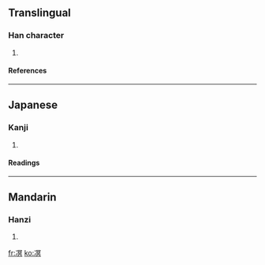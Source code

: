 ==Translingual==
===Han character===
{{Han char|rn=15|rad=冫|as=10|sn=12|four=|canj=戈一月日金 (IMBAC)}}
# {{defn|Han}}
====References====
{{Han ref|kx=0133.190|dkj=01692|dj=0298.020|hdz=10300.110|uh=51D5|ud=20949}}
----
==Japanese==
===Kanji===
{{ja-kanji|grade=|rs=冫10}}
# {{defn|Japanese}}
====Readings====
{{ja-readings|on=[[べい]] (bei), [[みょう]] (myō)|kun=[[こおるさま]] (koorusama)}}
----
==Mandarin==
===Hanzi===
{{cmn-hanzi|pin=[[mǐng]] (ming3)|wg=ming<sup>3</sup>}}
# {{defn|Mandarin}}

[[fr:凕]]
[[ko:凕]]